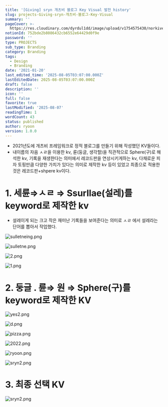 ```yaml
---
title: '[Giving] sryn 개츠비 블로그 Key Visual 발전 history'
slug: projects-Giving-sryn-개츠비-블로그-Key-Visual
summary: ''
pageCover: >-
  https://res.cloudinary.com/dyrdul1dd/image/upload/v1754575430/norkive-notion-images/1754575430469-sryn2.png
notionId: 752bde2b8086432cb6552e64429d0f9e
password: ''
type: PROJECTS
sub_type: Branding
category: Branding
tags:
  - Design
  - Branding
date: '2021-01-20'
last_edited_time: '2025-08-05T03:07:00.000Z'
lastEditedDate: 2025-08-05T03:07:00.000Z
draft: false
description: ''
icon: ''
full: false
favorite: true
lastModified: '2025-08-07'
readingTime: 1
wordCount: 43
status: published
author: ryoon
version: 1.0.0
---
```

- 2021년도에 개츠비 프레임워크로 정적 블로그를 만들기 위해 작성했던 KV들이다.
- 내이름의 자음 ㅅㄹ을 이용한 kv, 륜(둥글, 생각할)을 직관적으로 Sphere(구)로 해석한 kv, 기록을 재생한다는 의미에서 레코드판을 연상시키게하는 kv, 다채로운 피자 토핑만큼 다양한 가치가 있다는 의미로 제작한 kv 등이 있었고 최종으로 적용한 것은 레코드판+shpere kv이다.

# 1. 세륜⇒ㅅㄹ ⇒ Ssurllae(설레)를 keyword로 제작한 kv

- 설레이게 되는 크고 작은 재미난 기록들을 보여준다는 의미로 ㅅㄹ 에서 설레라는 단어를 뽑아서 작업했다.

![sulletneing.png](https://res.cloudinary.com/dyrdul1dd/image/upload/v1754575415/norkive-notion-images/1754575415315-sulletneing.png)


![sulletne.png](https://res.cloudinary.com/dyrdul1dd/image/upload/v1754575417/norkive-notion-images/1754575417269-sulletne.png)


![2.png](https://res.cloudinary.com/dyrdul1dd/image/upload/v1754575418/norkive-notion-images/1754575418682-2.png)


![1.png](https://res.cloudinary.com/dyrdul1dd/image/upload/v1754575420/norkive-notion-images/1754575420090-1.png)


# 2. 둥글 . 륜⇒ 원 ⇒ Sphere(구)를 keyword로 제작한 KV


![yes2.png](https://res.cloudinary.com/dyrdul1dd/image/upload/v1754575421/norkive-notion-images/1754575421472-yes2.png)


![d.png](https://res.cloudinary.com/dyrdul1dd/image/upload/v1754575423/norkive-notion-images/1754575423050-d.png)


![pizza.png](https://res.cloudinary.com/dyrdul1dd/image/upload/v1754575424/norkive-notion-images/1754575424506-pizza.png)


![2022.png](https://res.cloudinary.com/dyrdul1dd/image/upload/v1754575426/norkive-notion-images/1754575425751-2022.png)


![ryoon.png](https://res.cloudinary.com/dyrdul1dd/image/upload/v1754575427/norkive-notion-images/1754575427152-ryoon.png)


![sryn2.png](https://res.cloudinary.com/dyrdul1dd/image/upload/v1754575428/norkive-notion-images/1754575428414-sryn2.png)


# 3. 최종 선택 KV


![sryn2.png](https://res.cloudinary.com/dyrdul1dd/image/upload/v1754575428/norkive-notion-images/1754575428414-sryn2.png)


